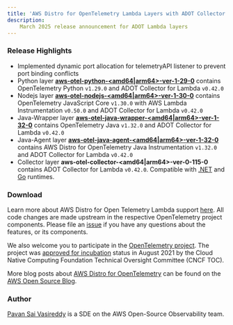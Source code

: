 ```yaml
---
title: 'AWS Distro for OpenTelemetry Lambda Layers with ADOT Collector v0.42.0 have been patched and are now available'
description:
    March 2025 release announcement for ADOT Lambda layers
---
```


### Release Highlights
- Implemented dynamic port allocation for telemetryAPI listener to prevent port binding conflicts
- Python layer [**aws-otel-python-<amd64|arm64>-ver-1-29-0**](https://aws-otel.github.io/docs/getting-started/lambda/lambda-python) contains OpenTelemetry Python `v1.29.0` and ADOT Collector for Lambda `v0.42.0`
- Nodejs layer [**aws-otel-nodejs-<amd64|arm64>-ver-1-30-0**](https://aws-otel.github.io/docs/getting-started/lambda/lambda-js) contains OpenTelemetry JavaScript Core `v1.30.0` with AWS Lambda Instrumentation `v0.50.0` and ADOT Collector for Lambda `v0.42.0`
- Java-Wrapper layer [**aws-otel-java-wrapper-<amd64|arm64>-ver-1-32-0**](https://aws-otel.github.io/docs/getting-started/lambda/lambda-java) contains OpenTelemetry Java `v1.32.0` and ADOT Collector for Lambda `v0.42.0`
- Java-Agent layer [**aws-otel-java-agent-<amd64|arm64>-ver-1-32-0**](https://aws-otel.github.io/docs/getting-started/lambda/lambda-java-auto-instr) contains AWS Distro for OpenTelemetry Java Instrumentation `v1.32.0` and ADOT Collector for Lambda `v0.42.0`
- Collector layer **aws-otel-collector-<amd64|arm64>-ver-0-115-0** contains ADOT Collector for Lambda `v0.42.0`. Compatible with [.NET](https://aws-otel.github.io/docs/getting-started/lambda/lambda-dotnet) and [Go](https://aws-otel.github.io/docs/getting-started/lambda/lambda-go) runtimes.

### Download

Learn more about AWS Distro for Open Telemetry Lambda support [here](https://aws-otel.github.io/docs/getting-started/lambda). All code changes are made upstream in the respective OpenTelemetry project components. Please file an [issue](https://github.com/aws-observability/aws-otel-community/issues) if you have any questions about the features, or its components.

We also welcome you to participate in the [OpenTelemetry project](https://github.com/open-telemetry). The project was [approved for incubation](https://www.cncf.io/blog/2021/08/26/opentelemetry-becomes-a-cncf-incubating-project/) status in August 2021 by the Cloud Native Computing Foundation Technical Oversight Committee (CNCF TOC).

More blog posts about
[AWS Distro for OpenTelemetry](https://aws.amazon.com/blogs/opensource/category/management-tools/aws-distro-for-opentelemetry/) can be found on the
[AWS Open Source Blog](https://aws.amazon.com/blogs/opensource/category/management-tools/aws-distro-for-opentelemetry/).


### Author

[Pavan Sai Vasireddy](https://github.com/vasireddy99) is a SDE on the AWS Open-Source Observability team.
